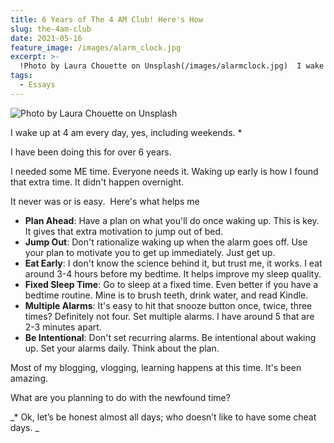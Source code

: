 ```yaml
---
title: 6 Years of The 4 AM Club! Here's How
slug: the-4am-club
date: 2021-05-16
feature_image: /images/alarm_clock.jpg
excerpt: >-
  !Photo by Laura Chouette on Unsplash(/images/alarmclock.jpg)  I wake up at 4 am every day, yes, including weekends. \  I have been doing this for over 6 years. ...
tags:
  - Essays
---
```

![Photo by Laura Chouette on Unsplash](/images/alarm_clock.jpg)

I wake up at 4 am every day, yes, including weekends. \*

I have been doing this for over 6 years.

I needed some ME time. Everyone needs it. Waking up early is how I found that extra time. It didn't happen overnight.

It never was or is easy.  Here's what helps me

-   **Plan Ahead**: Have a plan on what you'll do once waking up. This is key. It gives that extra motivation to jump out of bed.
-   **Jump Out**: Don't rationalize waking up when the alarm goes off. Use your plan to motivate you to get up immediately. Just get up.
-   **Eat Early**: I don't know the science behind it, but trust me, it works. I eat around 3-4 hours before my bedtime. It helps improve my sleep quality.
-   **Fixed Sleep Time**: Go to sleep at a fixed time. Even better if you have a bedtime routine. Mine is to brush teeth, drink water, and read Kindle.
-   **Multiple Alarms**: It's easy to hit that snooze button once, twice, three times? Definitely not four. Set multiple alarms. I have around 5 that are 2-3 minutes apart.
-   **Be Intentional**: Don't set recurring alarms. Be intentional about waking up. Set your alarms daily. Think about the plan.

Most of my blogging, vlogging, learning happens at this time. It's been amazing.

What are you planning to do with the newfound time?

\_\* Ok, let’s be honest almost all days; who doesn’t like to have some cheat days. \_